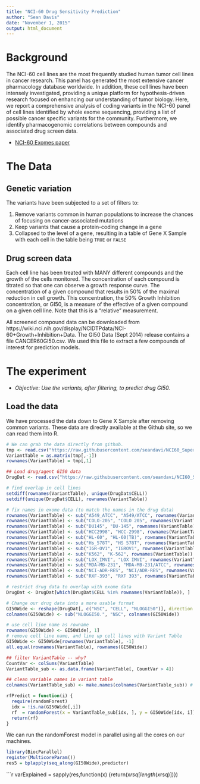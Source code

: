 ```yaml
---
title: "NCI-60 Drug Sensitivity Prediction"
author: "Sean Davis"
date: "November 1, 2015"
output: html_document
---
```


# Background

The NCI-60 cell lines are the most frequently studied human tumor cell lines in cancer research. This panel has generated the most extensive cancer pharmacology database worldwide. In addition, these cell lines have been intensely investigated, providing a unique platform for hypothesis-driven research focused on enhancing our understanding of tumor biology. Here, we report a comprehensive analysis of coding variants in the NCI-60 panel of cell lines identified by whole exome sequencing, providing a list of possible cancer specific variants for the community. Furthermore, we identify pharmacogenomic correlations between compounds and associated drug screen data.

- [NCI-60 Exomes paper](http://www.ncbi.nlm.nih.gov/pubmed/23856246)

# The Data

## Genetic variation

The variants have been subjected to a set of filters to:

1. Remove variants common in human populations to increase the chances of focusing on cancer-associated mutations
2. Keep variants that cause a protein-coding change in a gene
3. Collapsed to the level of a gene, resulting in a table of Gene X Sample with each cell in the table being `TRUE` or `FALSE`

## Drug screen data

Each cell line has been treated with MANY different compounds and the growth of the cells
monitored. The concentration of each compound is titrated so that one can observe a growth response curve. The concentration of a given compound that results in 50% of the 
maximal reduction in cell growth. This concentration, the 50% Growth Inhibition concentration, or GI50, is a measure of the effective of a given compound on a given
cell line. Note that this is a "relative" measurement.

All screened compound data can be downloaded from https://wiki.nci.nih.gov/display/NCIDTPdata/NCI-60+Growth+Inhibition+Data.
The GI50 Data (Sept 2014) release contains a file CANCER60GI50.csv.
We used this file to extract a few compounds of interest for prediction models.

# The experiment

- *Objective*: _Use the variants, after filtering, to predict drug GI50._

## Load the data

We have processed the data down to Gene X Sample after removing common variants. These data are directly available at the Github site, so we can read them into R.

```r
# We can grab the data directly from github.
tmp <- read.csv("https://raw.githubusercontent.com/seandavi/NCI60_SuperLearner/master/Data/VariantTableByGene.csv")
VariantTable = as.matrix(tmp[,-1])
rownames(VariantTable) = tmp[,1]
```

```r
## Load drug/agent GI50 data
DrugDat <- read.csv("https://raw.githubusercontent.com/seandavi/NCI60_SuperLearner/master/Data/AOD_IOA_GI50.csv")
```

```r
# find overlap in cell lines
setdiff(rownames(VariantTable), unique(DrugDat$CELL))
setdiff(unique(DrugDat$CELL), rownames(VariantTable))

# fix names in exome data (to match the names in the drug data)
rownames(VariantTable) <- sub("A549_ATCC", "A549/ATCC", rownames(VariantTable))
rownames(VariantTable) <- sub("COLO-205", "COLO 205", rownames(VariantTable))
rownames(VariantTable) <- sub("DU145", "DU-145", rownames(VariantTable))
rownames(VariantTable) <- sub("HCC2998", "HCC-2998", rownames(VariantTable))
rownames(VariantTable) <- sub("HL-60", "HL-60(TB)", rownames(VariantTable))
rownames(VariantTable) <- sub("Hs_578T", "HS 578T", rownames(VariantTable))
rownames(VariantTable) <- sub("IGR-OV1", "IGROV1", rownames(VariantTable))
rownames(VariantTable) <- sub("K562", "K-562", rownames(VariantTable))
rownames(VariantTable) <- sub("LOX_IMVI", "LOX IMVI", rownames(VariantTable))
rownames(VariantTable) <- sub("MDA-MB-231", "MDA-MB-231/ATCC", rownames(VariantTable))
rownames(VariantTable) <- sub("NCI-ADR-RES", "NCI/ADR-RES", rownames(VariantTable))
rownames(VariantTable) <- sub("RXF-393", "RXF 393", rownames(VariantTable))

# restrict drug data to overlap with exome data
DrugDat <- DrugDat[which(DrugDat$CELL %in% rownames(VariantTable)), ]

# Change our drug data into a more usable format
GI50Wide <- reshape(DrugDat[, c("NSC", "CELL", "NLOGGI50")], direction = "wide", timevar = "NSC", idvar = "CELL")
colnames(GI50Wide) <- sub("NLOGGI50.", "NSC", colnames(GI50Wide))

# use cell line name as rowname
rownames(GI50Wide) <- GI50Wide[, 1]
# remove cell line name, and line up cell lines with Variant Table
GI50Wide <- GI50Wide[rownames(VariantTable), -1]
all.equal(rownames(VariantTable), rownames(GI50Wide))

## filter VariantTable -- why?
CountVar <- colSums(VariantTable)
VariantTable_sub <- as.data.frame(VariantTable[, CountVar > 4])

## clean variable names in variant table
colnames(VariantTable_sub) <- make.names(colnames(VariantTable_sub)) # some genes have "-" in the name, but this creates problems for regression models/formulas, replace with "."
```

```r
rfPredict = function(i) {
  require(randomForest)
  idx = !is.na(GI50Wide[,i])
  rf  = randomForest(x = VariantTable_sub[idx, ], y = GI50Wide[idx, i])
  return(rf)
}
```

We can run the randomForest model in parallel using all the cores on our machines. 

```r
library(BiocParallel)
register(MulticoreParam())
res5 = bplapply(seq_along(GI50Wide),predictor)
```

```r
varExplained = sapply(res,function(x) {return(x$rsq[length(x$rsq)])})
